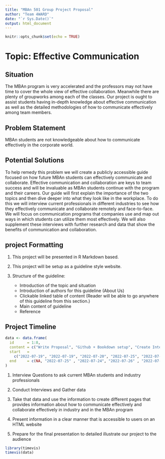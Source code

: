 ```yaml
---
title: "MBAn 501 Group Project Proposal"
author: "Team 4WARD"
date: "`r Sys.Date()`"
output: html_document
---
```



```r
knitr::opts_chunk$set(echo = TRUE)
```

# Topic: Effective Communication

## Situation

The MBAn program is very accelerated and the professors may not have time to cover the whole view of effective collaboration. Meanwhile there are plenty of groupworks among each of the classes. Our project is ought to assist students having in-depth knowledge about effective communication as well as the detailed methodologies of how to communicate effectively among team members. 

## Problem Statement

MBAn students are not knowledgeable about how to communicate effectively in the corporate world. 

## Potential Solutions

To help remedy this problem we will create a publicly accessible guide focused on how future MBAn students can effectively communicate and collaborate. Effective communication and collaboration are keys to team success and will be invaluable as MBAn students continue with the program and their careers. Our guide will first explain the importance of the two topics and then dive deeper into what they look like in the workplace. To do this we will interview current professionals in different industries to see how they effectively communicate and collaborate remotely and face-to-face. We will focus on communication programs that companies use and map out ways in which students can utilize them most effectively. We will also supplement these interviews with further research and data that show the benefits of communication and collaboration.

## project Formatting

1. This project will be presented in R Markdown based.
2. This project will be setup as a guideline style website.
3. Structure of the guideline:
    
    + Introduction of the topic and situation
    + Introduction of authors for this guideline (About Us)
    + Clickable linked table of content (Reader will be able to go anywhere of this guideline from this section.)
    + Main content of guideline 
    + Reference

## Project Timeline
```r
data <- data.frame(
  id      = 1:8,
  content = c("Write Proposal", "Github + Bookdown setup", "Create Interview Questions", "Interview"  ,"Intepret gathered information", "Create user-friendly HTML page", "Prepare for presentation", "Write the guide"),
  start   = 
    c("2022-07-19", "2022-07-19", "2022-07-20", "2022-07-25", "2022-07-27", "2022-08-05", "2022-08-10", "2022-08-01"),
  end     = c(NA, "2022-07-25" , "2022-07-24", "2022-07-26" , "2022-07-31", "2022-08-14", "2022-8-15", "2022-08-08")
)
```


1. Interview Questions to ask current MBAn students and industry professionals 

2. Conduct Interviews and Gather data 

3. Take that data and use the information to create different pages that provides information about how to communicate effectively and collaborate effectively in industry and in the MBAn program 

4. Present information in a clear manner that is accessible to users on an HTML website 

5. Prepare for the final presentation to detailed illustrate our project to the audience


```r
library(timevis)
timevis(data)
```
